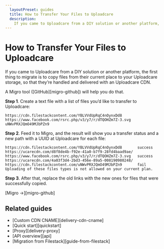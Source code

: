 ```yaml
---
  layoutPreset: guides
  title: How to Transfer Your Files to Uploadcare
  description:
    If you came to Uploadcare from a DIY solution or another platform, the first thing to migrate is to copy files from their current place to your Uploadcare.
---
```


# How to Transfer Your Files to Uploadcare

If you came to Uploadcare from a DIY solution or another platform, the first
thing to migrate is to copy files from their current place to your Uploadcare
storage, so that they’re handled and delivered with an Uploadcare CDN.

A Migro tool ([GitHub][migro-github]) will help you do that.

**Step 1**. Create a text file with a list of files you’d like to transfer to Uploadcare:

```{noAutoLinker}
https://cdn.filestackcontent.com/YBLVVdUpRqC4nOynxDd8
https://www.facebook.com/rsrc.php/v3/y7/r/dTQOHZm7Z-3.svg
uNWvPRXJQmO49MJbPZn9
```

**Step 2**. Feed it to Migro, and the result will show you a transfer status and a new path with a UUID at Uploadcare for each file:

```{noAutoLinker}
https://cdn.filestackcontent.com/YBLVVdUpRqC4nOynxDd8       success     https://ucarecdn.com/d8f8de4b-f92e-41a0-b7f9-28fd4baad9ae/
https://www.facebook.com/rsrc.php/v3/y7/r/dTQOHZm7Z-3.svg   success     https://ucarecdn.com/4a03f3d4-2bd3-456e-89a5-008190980248/
https://cdn.filestackcontent.com/uNWvPRXJQmO49MJbPZn9       fail        Uploading of these files types is not allowed on your current plan.
```

**Step 3**. After that, replace the old links with the new ones for files that were successfully copied.

[Migro &rarr;][migro-github]

## Related guides

* [Custom CDN CNAME][delivery-cdn-cname]
* [Quick start][quickstart]
* [Proxy][delivery-proxy]
* [API overview][api]
* [Migration from Filestack][guide-from-filestack]
